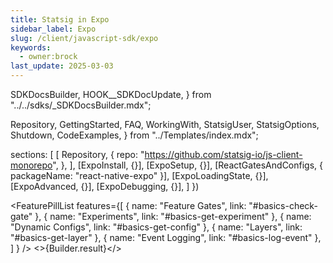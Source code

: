 ```yaml
---
title: Statsig in Expo
sidebar_label: Expo
slug: /client/javascript-sdk/expo
keywords:
  - owner:brock
last_update: 2025-03-03
---
```




  SDKDocsBuilder,
  HOOK__SDKDocUpdate,
} from "../../sdks/_SDKDocsBuilder.mdx";

  Repository,
  GettingStarted,
  FAQ,
  WorkingWith,
  StatsigUser,
  StatsigOptions,
  Shutdown,
  CodeExamples,
} from "../Templates/index.mdx";








  sections: [
    [
      Repository,
      {
        repo: "https://github.com/statsig-io/js-client-monorepo",
      },
    ],
    [ExpoInstall, {}],
    [ExpoSetup, {}],
    [ReactGatesAndConfigs, { packageName: "react-native-expo" }],
    [ExpoLoadingState, {}],
    [ExpoAdvanced, {}],
    [ExpoDebugging, {}],
  ]
})


<FeaturePillList
    features={[
      { name: "Feature Gates", link: "#basics-check-gate" },
      { name: "Experiments", link: "#basics-get-experiment" },
      { name: "Dynamic Configs", link: "#basics-get-config" },
      { name: "Layers", link: "#basics-get-layer" },
      { name: "Event Logging", link: "#basics-log-event" },
    ]
  }
/>
<>{Builder.result}</>

